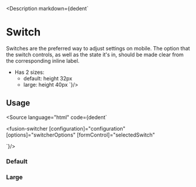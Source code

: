 
<Meta title="Components/Inputs/Switch/All"/>

<Description markdown={dedent`
# Switch
Switches are the preferred way to adjust settings on mobile. The option that the switch controls, as well as the state it's in, should be made clear from the corresponding inline label.
- Has 2 sizes:
    - default: height 32px
    - large: height 40px
`}/>

## Usage
<Source language="html"
        code={dedent`
<!--template-->
<fusion-switcher
    [configuration]="configuration"
    [options]="switcherOptions"
    [formControl]="selectedSwitch"
></fusion-switcher>
<!--code-->
<script>
switcherOptions = [
    {id: 1, title: 'omri'},
    {id: 2, title: 'yossi'},
    {id: 3, title: 'harel'},
    {id: 4, title: 'test1a2222222'},
    {id: 5, title: 'test2'},
    {id: 6, title: 'test3'},
    {id: 7, title: 'test4'}
];
selectedSwitch = new FormControl(switcherOptions[2]);
</script>
`}/>

### Default
<Canvas>
    <Story id="components-inputs-switch--default"></Story>
</Canvas>

### Large
<Canvas>
    <Story id="components-inputs-switch--large"></Story>
</Canvas>


<ArgsTable of={SwitcherComponent}/>
